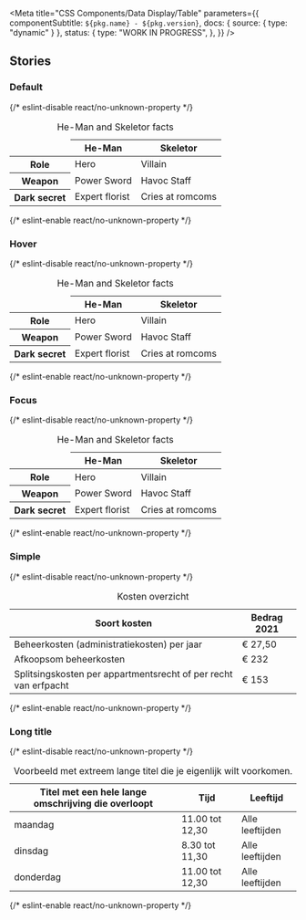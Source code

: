 

<Meta
  title="CSS Components/Data Display/Table"
  parameters={{
    componentSubtitle: `${pkg.name} - ${pkg.version}`,
    docs: { source: { type: "dynamic" } },
    status: {
      type: "WORK IN PROGRESS",
    },
  }}
/>

<Description markdown={readme} />

## Stories

### Default

<Canvas>
  {/* eslint-disable react/no-unknown-property */}
  <Story name="Default">
    <table class="denhaag-table">
      <caption class="denhaag-table__caption">He-Man and Skeletor facts</caption>
      <thead class="denhaag-table__head">
        <tr class="denhaag-table__row" tabindex="-1">
          <td class="denhaag-table__cell">&nbsp;</td>
          <th class="denhaag-table__heading" scope="col" aria-sort="none">
            He-Man
          </th>
          <th class="denhaag-table__heading" scope="col" aria-sort="none">
            Skeletor
          </th>
        </tr>
      </thead>
      <tbody class="denhaag-table__body">
        <tr class="denhaag-table__row" tabindex="0">
          <th class="denhaag-table__heading" scope="row">
            Role
          </th>
          <td class="denhaag-table__cell">Hero</td>
          <td class="denhaag-table__cell">Villain</td>
        </tr>
        <tr class="denhaag-table__row" tabindex="0">
          <th class="denhaag-table__heading" scope="row">
            Weapon
          </th>
          <td class="denhaag-table__cell">Power Sword</td>
          <td class="denhaag-table__cell">Havoc Staff</td>
        </tr>
        <tr class="denhaag-table__row" tabindex="0">
          <th class="denhaag-table__heading" scope="row">
            Dark secret
          </th>
          <td class="denhaag-table__cell">Expert florist</td>
          <td class="denhaag-table__cell">Cries at romcoms</td>
        </tr>
      </tbody>
    </table>
  </Story>
  {/* eslint-enable react/no-unknown-property */}
</Canvas>

### Hover

<Canvas>
  {/* eslint-disable react/no-unknown-property */}
  <Story name="Hover">
    <table class="denhaag-table">
      <caption class="denhaag-table__caption">He-Man and Skeletor facts</caption>
      <thead class="denhaag-table__head">
        <tr class="denhaag-table__row" tabindex="-1">
          <td class="denhaag-table__cell">&nbsp;</td>
          <th class="denhaag-table__heading" scope="col" aria-sort="none">
            He-Man
          </th>
          <th class="denhaag-table__heading" scope="col" aria-sort="none">
            Skeletor
          </th>
        </tr>
      </thead>
      <tbody class="denhaag-table__body">
        <tr class="denhaag-table__row" tabindex="0">
          <th class="denhaag-table__heading" scope="row">
            Role
          </th>
          <td class="denhaag-table__cell">Hero</td>
          <td class="denhaag-table__cell">Villain</td>
        </tr>
        <tr class="denhaag-table__row denhaag-table__row--hover">
          <th class="denhaag-table__heading" scope="row">
            Weapon
          </th>
          <td class="denhaag-table__cell">Power Sword</td>
          <td class="denhaag-table__cell">Havoc Staff</td>
        </tr>
        <tr class="denhaag-table__row" tabindex="0">
          <th class="denhaag-table__heading" scope="row">
            Dark secret
          </th>
          <td class="denhaag-table__cell">Expert florist</td>
          <td class="denhaag-table__cell">Cries at romcoms</td>
        </tr>
      </tbody>
    </table>
  </Story>
  {/* eslint-enable react/no-unknown-property */}
</Canvas>

### Focus

<Canvas>
  {/* eslint-disable react/no-unknown-property */}
  <Story name="Focus">
    <table class="denhaag-table">
      <caption class="denhaag-table__caption">He-Man and Skeletor facts</caption>
      <thead class="denhaag-table__head">
        <tr class="denhaag-table__row" tabindex="-1">
          <td class="denhaag-table__cell">&nbsp;</td>
          <th class="denhaag-table__heading" scope="col" aria-sort="none">
            He-Man
          </th>
          <th class="denhaag-table__heading" scope="col" aria-sort="none">
            Skeletor
          </th>
        </tr>
      </thead>
      <tbody class="denhaag-table__body">
        <tr class="denhaag-table__row" tabindex="0">
          <th class="denhaag-table__heading" scope="row">
            Role
          </th>
          <td class="denhaag-table__cell">Hero</td>
          <td class="denhaag-table__cell">Villain</td>
        </tr>
        <tr class="denhaag-table__row denhaag-table__row--focus">
          <th class="denhaag-table__heading" scope="row">
            Weapon
          </th>
          <td class="denhaag-table__cell">Power Sword</td>
          <td class="denhaag-table__cell">Havoc Staff</td>
        </tr>
        <tr class="denhaag-table__row" tabindex="0">
          <th class="denhaag-table__heading" scope="row">
            Dark secret
          </th>
          <td class="denhaag-table__cell">Expert florist</td>
          <td class="denhaag-table__cell">Cries at romcoms</td>
        </tr>
      </tbody>
    </table>
  </Story>
  {/* eslint-enable react/no-unknown-property */}
</Canvas>

### Simple

<Canvas>
  {/* eslint-disable react/no-unknown-property */}
  <Story name="Simple">
    <table class="denhaag-table">
      <caption class="denhaag-table__caption">Kosten overzicht</caption>
      <thead class="denhaag-table__head">
        <tr class="denhaag-table__row" tabindex="-1">
          <th class="denhaag-table__heading" scope="col" aria-sort="none">
            Soort kosten
          </th>
          <th class="denhaag-table__heading" scope="col" aria-sort="none">
            Bedrag 2021
          </th>
        </tr>
      </thead>
      <tbody class="denhaag-table__body">
        <tr class="denhaag-table__row" tabindex="0">
          <td class="denhaag-table__cell">Beheerkosten (administratiekosten) per jaar</td>
          <td class="denhaag-table__cell">&euro; 27,50</td>
        </tr>
        <tr class="denhaag-table__row" tabindex="0">
          <td class="denhaag-table__cell">Afkoopsom beheerkosten</td>
          <td class="denhaag-table__cell">&euro; 232</td>
        </tr>
        <tr class="denhaag-table__row" tabindex="0">
          <td class="denhaag-table__cell">Splitsingskosten per appartmentsrecht of per recht van erfpacht</td>
          <td class="denhaag-table__cell">&euro; 153</td>
        </tr>
      </tbody>
    </table>
  </Story>
  {/* eslint-enable react/no-unknown-property */}
</Canvas>

### Long title

<Canvas>
  {/* eslint-disable react/no-unknown-property */}
  <Story name="Long title">
    <table class="denhaag-table">
      <caption class="denhaag-table__caption">
        Voorbeeld met extreem lange titel die je eigenlijk wilt voorkomen.
      </caption>
      <thead class="denhaag-table__head">
        <tr class="denhaag-table__row" tabindex="-1">
          <th class="denhaag-table__heading" scope="col" aria-sort="none">
            Titel met een hele lange omschrijving die overloopt
          </th>
          <th class="denhaag-table__heading" scope="col" aria-sort="none">
            Tijd
          </th>
          <th class="denhaag-table__heading" scope="col" aria-sort="none">
            Leeftijd
          </th>
        </tr>
      </thead>
      <tbody class="denhaag-table__body">
        <tr class="denhaag-table__row" tabindex="0">
          <td class="denhaag-table__cell">maandag</td>
          <td class="denhaag-table__cell">11.00 tot 12,30</td>
          <td class="denhaag-table__cell">Alle leeftijden</td>
        </tr>
        <tr class="denhaag-table__row" tabindex="0">
          <td class="denhaag-table__cell">dinsdag</td>
          <td class="denhaag-table__cell">8.30 tot 11,30</td>
          <td class="denhaag-table__cell">Alle leeftijden</td>
        </tr>
        <tr class="denhaag-table__row" tabindex="0">
          <td class="denhaag-table__cell">donderdag</td>
          <td class="denhaag-table__cell">11.00 tot 12,30</td>
          <td class="denhaag-table__cell">Alle leeftijden</td>
        </tr>
      </tbody>
    </table>
  </Story>
  {/* eslint-enable react/no-unknown-property */}
</Canvas>
